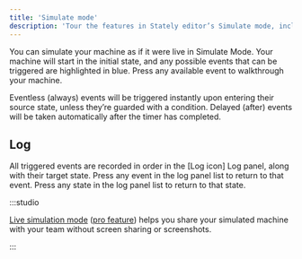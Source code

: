 ```yaml
---
title: 'Simulate mode'
description: 'Tour the features in Stately editor’s Simulate mode, including a guide to all the panels and how to simulate your machines.'
---
```


You can simulate your machine as if it were live in Simulate Mode. Your machine will start in the initial state, and any possible events that can be triggered are highlighted in blue. Press any available event to walkthrough your machine.

Eventless (always) events will be triggered instantly upon entering their source state, unless they’re guarded with a condition. Delayed (after) events will be taken automatically after the timer has completed.

<EmbedMachine name="Simulate mode" embedURL="https://stately.ai/registry/editor/embed/9e7f6b1e-416a-491f-a4a0-bba386a02d8d?machineId=e5fbd908-42af-440f-8d11-91ca16a4fbda&mode=Simulate"/>

## Log

All triggered events are recorded in order in the [Log icon] Log panel, along with their target state. Press any event in the log panel list to return to that event. Press any state in the log panel list to return to that state.

:::studio

[Live simulation mode](live-simulation.mdx) ([pro feature](studio-pro-plan.mdx)) helps you share your simulated machine with your team without screen sharing or screenshots.

:::